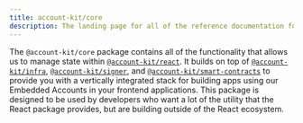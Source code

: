 ```yaml
---
title: account-kit/core
description: The landing page for all of the reference documentation for @account-kit/core
---
```



The `@account-kit/core` package contains all of the functionality that allows us to manage state within [`@account-kit/react`](/reference/account-kit/react). It builds on top of [`@account-kit/infra`](/reference/account-kit/infra),
[`@account-kit/signer`](/reference/account-kit/signer), and [`@account-kit/smart-contracts`](/reference/account-kit/smart-contracts) to provide you with a vertically integrated stack for building apps using our Embedded Accounts in your frontend applications.
This package is designed to be used by developers who want a lot of the utility that the React package provides, but are building outside of the React ecosystem.
